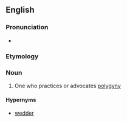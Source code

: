 ==English==

===Pronunciation===
* {{IPA|/pəˈlɪdʒɪnɪst/|lang=en}}

===Etymology===
{{suffix|en|polygyny|ist}}

===Noun===
{{en-noun}}

# One who practices or advocates [[polygyny]]

====Hypernyms====
* [[wedder]]